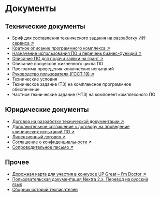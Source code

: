# Документы

## Технические документы

- [Бриф для составления технического задания на разработку ИИ-сервиса ↗](https://drive.google.com/file/d/1idZMTY5lUy3o8lb6UETqW2O1Y5Z3PLtP/view?usp=share_link)
- [Краткое описание программного комплекса ↗](https://drive.google.com/file/d/1QUUQ2VPHa6-k32d0_-uDtktQr2EoSj7D/view?usp=share_link)
- [Назначение использования ПО и перечень бизнес-функций ↗](https://drive.google.com/file/d/1WHgUx9GbjbiXlflH3lMr9IcVBZUu9eqm/view?usp=share_link)
- [Описание ПО для подачи заявки на грант ↗](https://drive.google.com/file/d/1MHamsPJcbVLEl5pDfp2WJy066VEAc1lI/view?usp=share_link)
- Описание процессов жизненного цикла ПО
- Программа проведения клинических испытаний
- [Руководство пользователя (ГОСТ 19) ↗](https://drive.google.com/file/d/1PWa0LVlOqYfo3feLFdIa0FAvnzeJ_pvX/view?usp=share_link)
- Технические условия
- Техническое задание (ТЗ) на комплексное программное обеспечение
- Частное технические задание (ЧТЗ) на компонент комплексного ПО

## Юридические документы

- [Договор на разработку технической документации ↗](https://drive.google.com/file/d/1mWDlv3rsMiPzGtQgjTyisWqu39tUjoz7/view?usp=share_link)
- [Дополнительное соглашение к договору на проведение клинических испытаний ПО ↗](https://drive.google.com/file/d/1LtgEzN39jF89N_RTLl_A7JTaNZVOH1X-/view?usp=share_link)  
- [Лицензионный договор ↗](https://drive.google.com/file/d/17T1_agwfsjth9y1BWagh5hPNK5QmwLdJ/view?usp=share_link)
- [Соглашение о конфиденциальности ↗](https://drive.google.com/file/d/1iD13v6h418dl907kpD50I7YqdQ_k42NR/view?usp=share_link)  
- [Сопроводительное письмо ↗](https://drive.google.com/file/d/1Xwc9n2IOcIFJMQ8yq5l-ru4iUblv0BV2/view?usp=share_link)

## Прочее

- [Дорожная карта для участия в конкурсе UP Great – I'm Doctor ↗](https://drive.google.com/file/d/19Qm8yT4XJtvUAgtOnHR0I-6SL2HrD2Wd/view?usp=share_link)
- [Пользовательская документация Nextra 2.х. Перевод на русский язык](../../knowledge-base/nextra/)
- [Сборник историй техписателей](../portfolio/projects/oformleniye-sbornika-istoriy-tekhpisateley.mdx)
